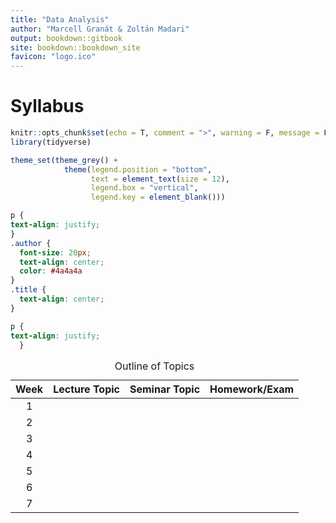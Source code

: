 ```yaml
---
title: "Data Analysis"
author: "Marcell Granát & Zoltán Madari"
output: bookdown::gitbook
site: bookdown::bookdown_site
favicon: "logo.ico"
---
```


# Syllabus {#index}

```r
knitr::opts_chunk$set(echo = T, comment = ">", warning = F, message = F, cache = F)
library(tidyverse)

theme_set(theme_grey() + 
            theme(legend.position = "bottom", 
                  text = element_text(size = 12), 
                  legend.box = "vertical", 
                  legend.key = element_blank()))
```


```css
p {
text-align: justify;
}
.author {
  font-size: 20px;
  text-align: center;
  color: #4a4a4a
} 
.title {
  text-align: center;
}
```

```css
p {
text-align: justify;
  }
```

| Week | Lecture Topic | Seminar Topic | Homework/Exam |
|:----:|---------------|---------------|---------------|
|  1   |               |               |               |
|  2   |               |               |               |
|  3   |               |               |               |
|  4   |               |               |               |
|  5   |               |               |               |
|  6   |               |               |               |
|  7   |               |               |               |

: Outline of Topics